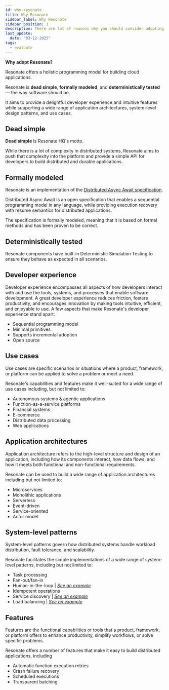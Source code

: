 ```yaml
---
id: why-resonate
title: Why Resonate
sidebar_label: Why Resonate
sidebar_position: 1
description: There are lot of reasons why you should consider adopting Resonate.
last_update:
  date: "03-12-2025"
tags:
  - evaluate
---
```


**Why adopt Resonate?**

Resonate offers a holistic programming model for building cloud applications.

Resonate is **dead simple**, **formally modeled**, and **deterministically tested** — the way software should be.

It aims to provide a delightful developer experience and intuitive features while supporting a wide range of application architectures, system-level design patterns, and use cases.

## Dead simple

**Dead simple** is Resonate HQ's motto.

While there is a lot of complexity in distributed systems, Resonate aims to push that complexity into the platform and provide a simple API for developers to build distributed and durable applications.

## Formally modeled

Resonate is an implementation of the [Distributed Async Await specification](https://distributed-async-await.io).

Distributed Async Await is an open specification that enables a sequential programming model in any language, while providing execution recovery with resume semantics for distributed applications.

The specification is formally modeled, meaning that it is based on formal methods and has been proven to be correct.

## Deterministically tested

Resonate components have built-in Deterministic Simulation Testing to ensure they behave as expected in all scenarios.

## Developer experience

Developer experience encompasses all aspects of how developers interact with and use the tools, systems, and processes that enable software development.
A great developer experience reduces friction, fosters productivity, and encourages innovation by making tools intuitive, efficient, and enjoyable to use.
A few aspects that make Resonate's developer experience stand apart:

- Sequential programming model
- Minimal primitives
- Supports incremental adoption
- Open source

## Use cases

Use cases are specific scenarios or situations where a product, framework, or platform can be applied to solve a problem or meet a need.

Resonate's capabilities and features make it well-suited for a wide range of use cases including, but not limited to:

- Autonomous systems & agentic applications
- Function-as-a-service platforms
- Financial systems
- E-commerce
- Distributed data processing
- Web applications

## Application architectures

Application architecture refers to the high-level structure and design of an application, including how its components interact, how data flows, and how it meets both functional and non-functional requirements.

Resonate can be used to build a wide range of application architectures including but not limited to:

- Microservices
- Monolithic applications
- Serverless
- Event-driven
- Service-oriented
- Actor model

## System-level patterns

System-level patterns govern how distributed systems handle workload distribution, fault tolerance, and scalability.

Resonate facilitates the simple implementations of a wide range of system-level patterns, including but not limited to:

- Task processing
- Fan-out/fan-in
- Human-in-the-loop | [_See an example_](/get-started/new-project/human-in-the-loop)
- Idempotent operations
- Service discovery | [_See an example_](/get-started/new-project/load-balancing)
- Load balancing | [_See an example_](/get-started/new-project/load-balancing)

## Features

Features are the functional capabilities or tools that a product, framework, or platform offers to enhance productivity, simplify workflows, or solve specific problems.

Resonate offers a number of features that make it easy to build distributed applications, including

- Automatic function execution retries
- Crash failure recovery
- Scheduled executions
- Transparent batching
